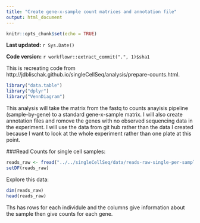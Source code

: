 ```yaml
---
title: "Create gene-x-sample count matrices and annotation file"
output: html_document
---
```


```r
knitr::opts_chunk$set(echo = TRUE)
```


**Last updated:** `r Sys.Date()`

**Code version:** `r workflowr::extract_commit(".", 1)$sha1`

This is recreating code from http://jdblischak.github.io/singleCellSeq/analysis/prepare-counts.html.

```r
library("data.table")
library("dplyr")
library("VennDiagram")
```

This analysis will take the matrix from the fastq to counts anayisis pipeline (sample-by-gene) to a standard gene-x-sample matrix. I will also create annotation files and romove the genes with no observed sequencing data in the experiment. I will use the data from git hub rather than the data I created because I want to look at the whole experiment rather than one plate at this point.  

###Read Counts for single cell samples: 
```r
reads_raw <- fread("../../singleCellSeq/data/reads-raw-single-per-sample.txt")
setDF(reads_raw)
```

Explore this data:
```r
dim(reads_raw)
head(reads_raw)
```

Ths has rows for each individule and the columns give information about the sample then give counts for each gene.  

